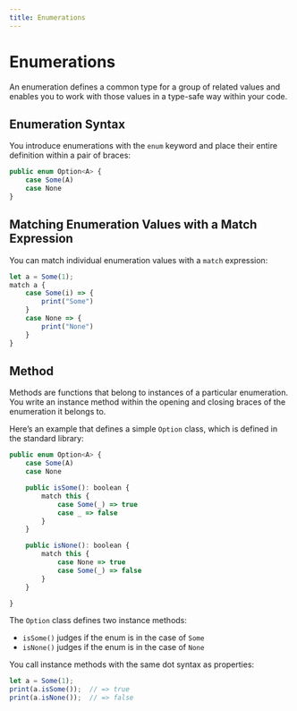 ```yaml
---
title: Enumerations
---
```


# Enumerations

An enumeration defines a common type for a group of related values and enables you to work with those values in a type-safe way within your code.

## Enumeration Syntax

You introduce enumerations with the `enum` keyword and place their entire definition within a pair of braces:

```js
public enum Option<A> {
    case Some(A)
    case None
}
```

## Matching Enumeration Values with a Match Expression

You can match individual enumeration values with a `match` expression:

```js
let a = Some(1);
match a {
    case Some(i) => {
        print("Some")
    }
    case None => {
        print("None")
    }
}
```

## Method

Methods are functions that belong to instances of a particular enumeration.
You write an instance method within the opening and closing braces of the enumeration it belongs to.

Here’s an example that defines a simple `Option` class, which is defined in
the standard library:

```js
public enum Option<A> {
    case Some(A)
    case None

    public isSome(): boolean {
        match this {
            case Some(_) => true
            case _ => false
        }
    }

    public isNone(): boolean {
        match this {
            case None => true
            case Some(_) => false
        }
    }

}
```

The `Option` class defines two instance methods:

- `isSome()` judges if the enum is in the case of `Some`
- `isNone()` judges if the enum is in the case of `None`

You call instance methods with the same dot syntax as properties:

```js
let a = Some(1);
print(a.isSome());  // => true
print(a.isNone());  // => false
```
